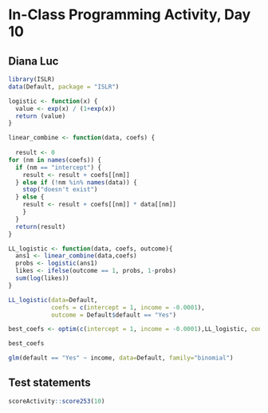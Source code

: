 # In-Class Programming Activity, Day 10

## Diana Luc

```r
library(ISLR)
data(Default, package = "ISLR")

logistic <- function(x) {
  value <- exp(x) / (1+exp(x))
  return (value)
}
```

```r
linear_combine <- function(data, coefs) {
  
  result <- 0
for (nm in names(coefs)) {
  if (nm == "intercept") {
    result <- result + coefs[[nm]]
  } else if (!nm %in% names(data)) {
    stop("doesn't exist")
  } else {
    result <- result + coefs[[nm]] * data[[nm]]
    }
  }
  return(result)
}
```

```r
LL_logistic <- function(data, coefs, outcome){
  ans1 <- linear_combine(data,coefs)
  probs <- logistic(ans1)
  likes <- ifelse(outcome == 1, probs, 1-probs) 
  sum(log(likes))
}
```

```r
LL_logistic(data=Default, 
            coefs = c(intercept = 1, income = -0.0001), 
            outcome = Default$default == "Yes")
```

```r
best_coefs <- optim(c(intercept = 1, income = -0.0001),LL_logistic, control = list(fnscale = -1), data=Default, outcome = Default$default == "Yes")

best_coefs

glm(default == "Yes" ~ income, data=Default, family="binomial")
```

## Test statements

```r
scoreActivity::score253(10)
```